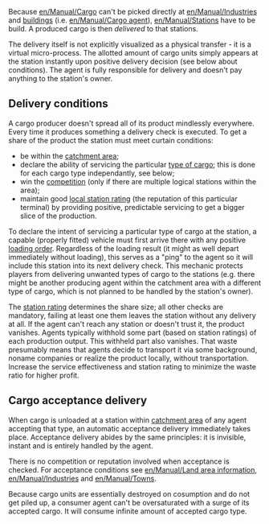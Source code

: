 {{en/Table of contents}}

Because [[en/Manual/Cargo]] can't be picked directly at [[en/Manual/Industries]] and [[en/Archive/Manual/Building|buildings]] (i.e. [[en/Manual/Cargo agent]]), [[en/Manual/Stations]] have to be build. A produced cargo is then ''delivered'' to that stations.

The delivery itself is not explicitly visualized as a physical transfer - it is a virtual micro-process. The allotted amount of cargo units simply appears at the station instantly upon positive delivery decision (see below about conditions). The agent is fully responsible for delivery and doesn't pay anything to the station's owner.

==Delivery conditions==

A cargo producer doesn't spread all of its product mindlessly everywhere. Every time it produces something a delivery check is executed. To get a share of the product the station must meet curtain conditions:

* be within the [[en/Manual/Catchment area#Production_catchment_area|catchment area]];
* declare the ability of servicing the particular [[:Category:en/Cargo|type of cargo]]; this is done for each cargo type independantly, see below;
* win the [[en/Manual/Game Mechanics/Main Page#Cargo_delivery_to_stations|competition]] (only if there are multiple logical stations within the area);
* maintain good [[en/Manual/Game Mechanics/Main Page#Station_rating|local station rating]] (the reputation of this particular terminal) by providing positive, predictable servicing to get a bigger slice of the production.

To declare the intent of servicing a particular type of cargo at the station, a capable (properly fitted) vehicle must first arrive there with any positive [[en/Manual/Orders#Loading_options|loading order]]. Regardless of the loading result (it might as well depart immediately without loading), this serves as a "ping" to the agent so it will include this station into its next delivery check. This mechanic protects players from delivering unwanted types of cargo to the stations (e.g. there might be another producing agent within the catchment area with a different type of cargo, which is not planned to be handled by the station's owner).

The [[en/Manual/Game Mechanics/Main Page#Station_rating|station rating]] determines the share size; all other checks are mandatory, failing at least one them leaves the station without any delivery at all. If the agent can't reach any station or doesn't trust it, the product vanishes. Agents typically withhold some part (based on station ratings) of each production output. This withheld part also vanishes. That waste presumably means that agents decide to transport it via some background, noname companies or realize the product locally, without transportation. Increase the service effectiveness and station rating to minimize the waste ratio for higher profit.

==Cargo acceptance delivery==

When cargo is unloaded at a station within [[en/Manual/Catchment area#Cargo_Acceptance_area_of_stations|catchment area]] of any agent accepting that type, an automatic acceptance delivery immediately takes place. Acceptance delivery abides by the same principles: it is invisible, instant and is entirely handled by the agent.

There is no competition or reputation involved when acceptance is checked. For acceptance conditions see [[en/Manual/Land area information]], [[en/Manual/Industries]] and [[en/Manual/Towns]].

Because cargo units are essentially destroyed on cosumption and do not get piled up, a consumer agent can't be oversaturated with a surge of its accepted cargo. It will consume infinite amount of accepted cargo type.